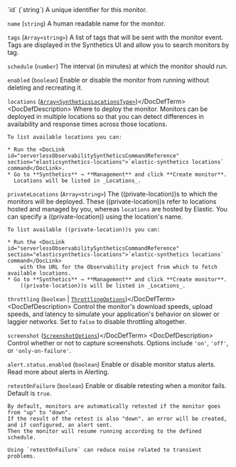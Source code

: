

<DocDefList>
  <DocDefTerm>`id` (`string`)</DocDefTerm>
  <DocDefDescription>
    A unique identifier for this monitor.
  </DocDefDescription>

  <DocDefTerm>`name` (`string`)</DocDefTerm>
  <DocDefDescription>
    A human readable name for the monitor.
  </DocDefDescription>

  <DocDefTerm>`tags` (`Array<string>`)</DocDefTerm>
  <DocDefDescription>
    A list of tags that will be sent with the monitor event. Tags are displayed in the Synthetics UI and allow you to search monitors by tag.
  </DocDefDescription>

  <DocDefTerm>`schedule` (`number`)</DocDefTerm>
  <DocDefDescription>
    The interval (in minutes) at which the monitor should run.
  </DocDefDescription>

  <DocDefTerm>`enabled` (`boolean`)</DocDefTerm>
  <DocDefDescription>
    Enable or disable the monitor from running without deleting and recreating it.
  </DocDefDescription>

  <DocDefTerm>`locations` ([`Array<SyntheticsLocationsType>`](https://github.com/elastic/synthetics/blob/((synthetics_version))/src/locations/public-locations.ts#L28-L37))</DocDefTerm>
  <DocDefDescription>
    Where to deploy the monitor. Monitors can be deployed in multiple locations so that you can detect differences in availability and response times across those locations.

    To list available locations you can:

    * Run the <DocLink id="serverlessObservabilitySyntheticsCommandReference" section="elasticsynthetics-locations">`elastic-synthetics locations` command</DocLink>.
    * Go to **Synthetics** → **Management** and click **Create monitor**.
      Locations will be listed in _Locations_.
  </DocDefDescription>

  <DocDefTerm>`privateLocations` (`Array<string>`)</DocDefTerm>
  <DocDefDescription>
    The <DocLink id="serverlessObservabilitySyntheticsPrivateLocation">((private-location))s</DocLink> to which the monitors will be deployed. These ((private-location))s refer to locations hosted and managed by you, whereas
    `locations` are hosted by Elastic. You can specify a ((private-location)) using the location's name.

    To list available ((private-location))s you can:

    * Run the <DocLink id="serverlessObservabilitySyntheticsCommandReference" section="elasticsynthetics-locations">`elastic-synthetics locations` command</DocLink>
        with the URL for the Observability project from which to fetch available locations.
    * Go to **Synthetics** → **Management** and click **Create monitor**.
        ((private-location))s will be listed in _Locations_.
  </DocDefDescription>

  <DocDefTerm>`throttling` (`boolean` | [`ThrottlingOptions`](https://github.com/elastic/synthetics/blob/((synthetics_version))/src/common_types.ts#L194-L198))</DocDefTerm>
  <DocDefDescription>
    Control the monitor's download speeds, upload speeds, and latency to simulate your application's behavior on slower or laggier networks. Set to `false` to disable throttling altogether.
  </DocDefDescription>

  <DocDefTerm>`screenshot` ([`ScreenshotOptions`](https://github.com/elastic/synthetics/blob/((synthetics_version))/src/common_types.ts#L192))</DocDefTerm>
  <DocDefDescription>
    Control whether or not to capture screenshots. Options include `'on'`, `'off'`, or `'only-on-failure'`.
  </DocDefDescription>

  <DocDefTerm>`alert.status.enabled` (`boolean`)</DocDefTerm>
  <DocDefDescription>
    Enable or disable monitor status alerts. Read more about alerts in <DocLink id="serverlessObservabilitySyntheticsSettings" section="alerting">Alerting</DocLink>.
  </DocDefDescription>

  <DocDefTerm>`retestOnFailure` (`boolean`)</DocDefTerm>
  <DocDefDescription>
    Enable or disable retesting when a monitor fails. Default is `true`.

    By default, monitors are automatically retested if the monitor goes from "up" to "down".
    If the result of the retest is also "down", an error will be created, and if configured, an alert sent.
    Then the monitor will resume running according to the defined schedule.

    Using `retestOnFailure` can reduce noise related to transient problems.
  </DocDefDescription>

</DocDefList>